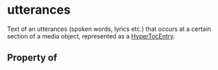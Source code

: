 # utterances

Text of an utterances (spoken words, lyrics etc.) that occurs at a certain section of a media object, represented as a <a class="localLink" href="/HyperTocEntry">HyperTocEntry</a>.

## Property of



